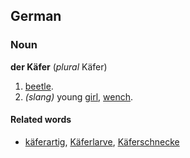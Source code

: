 ==German==
===Noun===
'''der Käfer''' (''plural'' Käfer)
# [[beetle]].
# ''(slang)'' young [[girl]], [[wench]].

====Related words====
* [[käferartig]], [[Käferlarve]], [[Käferschnecke]]